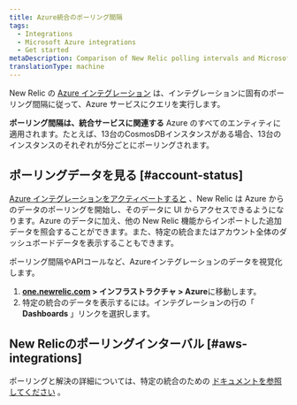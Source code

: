 ```yaml
---
title: Azure統合のポーリング間隔
tags:
  - Integrations
  - Microsoft Azure integrations
  - Get started
metaDescription: Comparison of New Relic polling intervals and Microsoft Azure data intervals for Azure integrations with New Relic.
translationType: machine
---
```


New Relic の [Azure インテグレーション](/docs/infrastructure/microsoft-azure-integrations/getting-started/introduction-azure-monitoring-integrations) は、インテグレーションに固有のポーリング間隔に従って、Azure サービスにクエリを実行します。

**ポーリング間隔は、統合サービスに関連する** Azure のすべてのエンティティに適用されます。たとえば、13台のCosmosDBインスタンスがある場合、13台のインスタンスのそれぞれが5分ごとにポーリングされます。

## ポーリングデータを見る [#account-status]

[Azure インテグレーションをアクティベートすると](/docs/infrastructure/microsoft-azure-integrations/getting-started/activate-azure-integrations) 、New Relic は Azure からのデータのポーリングを開始し、そのデータに UI からアクセスできるようになります。Azure のデータに加え、他の New Relic 機能からインポートした追加データを照会することができます。また、特定の統合またはアカウント全体のダッシュボードデータを表示することもできます。

ポーリング間隔やAPIコールなど、Azureインテグレーションのデータを視覚化します。

1. **[one.newrelic.com](https://one.newrelic.com) > インフラストラクチャ > Azure**に移動します。
2. 特定の統合のデータを表示するには。インテグレーションの行の「 **Dashboards** 」リンクを選択します。

## New Relicのポーリングインターバル [#aws-integrations]

ポーリングと解決の詳細については、特定の統合のための [ドキュメントを参照してください](/docs/integrations/microsoft-azure-integrations/azure-integrations-list) 。